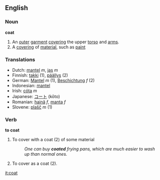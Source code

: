 ==English==
=== Noun ===
'''coat'''
#An [[outer]] [[garment]] [[cover]]ing the upper [[torso]] and [[arms]].
#A [[covering]] of [[material]], such as [[paint]]

=== Translations ===
*Dutch: [[mantel]] ''m'', [[jas]] ''m''
*Finnish: [[takki]] (1), [[päällys]] (2)
*German: [[Mantel]] ''m'' (1), [[Beschichtung]] ''f'' (2)
*Indonesian: [[mantel]]
*Irish: [[cóta]] ''m''
*Japanese: [[コート]] (kōto)
*Romanian: [[haină]] ''f'', [[manta]] ''f''
*Slovene: [[plašč]] ''m'' (1)

=== Verb ===
'''to coat'''
#To cover with a coat (2) of some material
#:''One can buy '''coated''' frying pans, which are much easier to wash up than normal ones.''
#To cover as a coat (2).

[[it:coat]]